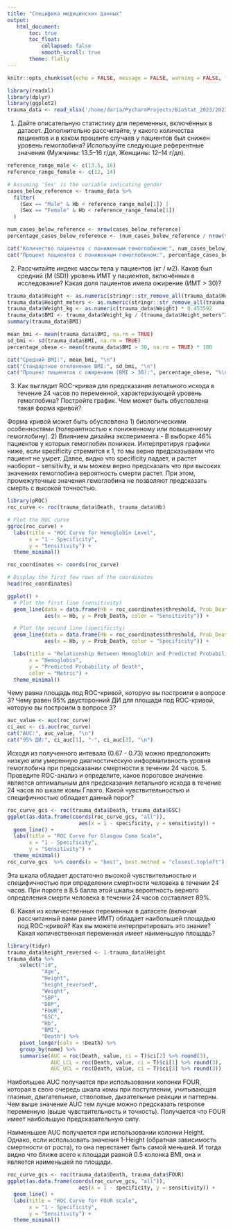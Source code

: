 ```yaml
---
title: "Специфика медицинских данных"
output:
   html_document:
       toc: true
       toc_float:
           collapsed: false
           smooth_scroll: true
       theme: flatly
---
```

```r
knitr::opts_chunk$set(echo = FALSE, message = FALSE, warning = FALSE, fig.width=8, fig.height=5)
```
```r
library(readxl)
library(dplyr)
library(ggplot2)
trauma_data <- read_xlsx('/home/daria/PycharmProjects/BioStat_2023/20231117_meddata/trauma.xlsx')
```
1. Дайте описательную статистику для переменных, включённых в датасет. Дополнительно
рассчитайте, у какого количества пациентов и в каком проценте случаев у пациентов был
снижен уровень гемоглобина? Используйте следующие референтные значения (Мужчины:
13.5–16 г/дл, Женщины: 12–14 г/дл).

```r
reference_range_male <- c(13.5, 16)
reference_range_female <- c(12, 14)

# Assuming 'Sex' is the variable indicating gender
cases_below_reference <- trauma_data %>%
  filter(
    (Sex == "Male" & Hb < reference_range_male[1]) |
    (Sex == "Female" & Hb < reference_range_female[1])
  )

num_cases_below_reference <- nrow(cases_below_reference)
percentage_cases_below_reference <- (num_cases_below_reference / nrow(trauma_data)) * 100

cat("Количество пациентов с пониженным гемоглобином:", num_cases_below_reference, "\n")
cat("Процент пациентов с пониженным гемоглобином:", percentage_cases_below_reference, "%\n")

```
2. Рассчитайте индекс массы тела у пациентов (кг / м2). Каков был средний (M (SD)) уровень
ИМТ у пациентов, включённых в исследование? Какая доля пациентов имела ожирение (ИМТ
> 30)?

```r
trauma_data$Height <- as.numeric(stringr::str_remove_all(trauma_data$Height, '\"'))
trauma_data$Height_meters <- as.numeric(stringr::str_remove_all(trauma_data$Height, '\"')) * 0.0254
trauma_data$Weight_kg <- as.numeric(trauma_data$Weight) * 0.453592
trauma_data$BMI <- trauma_data$Weight_kg / (trauma_data$Height_meters^2)
summary(trauma_data$BMI)

mean_bmi <- mean(trauma_data$BMI, na.rm = TRUE)
sd_bmi <- sd(trauma_data$BMI, na.rm = TRUE)
percentage_obese <- mean(trauma_data$BMI > 30, na.rm = TRUE) * 100

cat("Средний BMI:", mean_bmi, "\n")
cat("Стандартное отклонение BMI:", sd_bmi, "\n")
cat("Процент пациентов с ожирением (BMI > 30):", percentage_obese, "%\n")

```
3. Как выглядит ROC-кривая для предсказания летального исхода в течение 24 часов по
переменной, характеризующей уровень гемоглобина? Постройте график. Чем может быть
обусловлена такая форма кривой?

Форма кривой может быть обусловлена 1) биологическими особенностями (толерантностью к пониженному или повышенному гемоглобину). 2) Влиянием дизайна эксперимента -  В выборке 46% пациентов у которых гемоглобин понижен.
 Интерпретируя графики ниже, если specificity стремится к 1, то мы верно предсказываем что пациент не умрет. Далее, видно что specificity падает, и растет наоборот - sensitivity,  и мы можем верно предсказать что при высоких значениях гемоглобина вероятность смерти растет. При этом, промежуточные значения гемоглобина не позволяют предсказать смерть с высокой точностью.
```r
library(pROC)
roc_curve <- roc(trauma_data$Death, trauma_data$Hb)

# Plot the ROC curve
ggroc(roc_curve) +
  labs(title = "ROC Curve for Hemoglobin Level",
       x = "1 - Specificity",
       y = "Sensitivity") +
  theme_minimal()


```
```r
roc_coordinates <- coords(roc_curve)

# Display the first few rows of the coordinates
head(roc_coordinates)

ggplot() +
  # Plot the first line (sensitivity)
  geom_line(data = data.frame(Hb = roc_coordinates$threshold, Prob_Death = roc_coordinates$sensitivity),
            aes(x = Hb, y = Prob_Death, color = "Sensitivity")) +

  # Plot the second line (specificity)
  geom_line(data = data.frame(Hb = roc_coordinates$threshold, Prob_Death =  roc_coordinates$specificity),
            aes(x = Hb, y = Prob_Death, color = "Specificity")) +

  labs(title = "Relationship Between Hemoglobin and Predicted Probability of Death",
       x = "Hemoglobin",
       y = "Predicted Probability of Death",
       color = "Metric") +
  theme_minimal()

```


Чему равна площадь под ROC-кривой, которую вы построили в вопросе 3? Чему равен 95%
двусторонний ДИ для площади под ROC-кривой, которую вы построили в вопросе 3?

```r

auc_value <- auc(roc_curve)
ci_auc <- ci.auc(roc_curve)
cat("AUC:", auc_value, "\n")
cat("95% ДИ:", ci_auc[1], "-", ci_auc[3], "\n")

```
Исходя из полученного интевала (0.67 - 0.73) можно предположить низкую или умеренную диагностическую информативность уровня гемоглобина при предсказании смертности в течении 24 часов.
5. Проведите ROC-анализ и определите, какое пороговое значение является оптимальным для
предсказания летального исхода в течение 24 часов по шкале комы Глазго. Какой
чувствительностью и специфичностью обладает данный порог?

```r
roc_curve_gcs <- roc(trauma_data$Death, trauma_data$GSC)
ggplot(as.data.frame(coords(roc_curve_gcs, "all")),
                       aes(x = 1 - specificity, y = sensitivity)) +
  geom_line() +
  labs(title = "ROC Curve for Glasgow Coma Scale",
       x = "1 - Specificity",
       y = "Sensitivity") +
  theme_minimal()
roc_curve_gcs  %>% coords(x = "best", best.method = "closest.topleft")
```
Эта шкала обладает достаточно высокой чувствительностью и специфичностью при определении смертности человека в течении 24 часов. При пороге в 8.5 балла этой шкалы вероятность верного определения смерти человека в течении 24 часов составляет 89%.

6. Какая из количественных переменных в датасете (включая рассчитанный вами ранее ИМТ)
обладает наибольшей площадью под ROC-кривой? Как вы можете интерпретировать это
знание? Какая количественная переменная имеет наименьшую площадь?
```r
library(tidyr)
trauma_data$height_reversed <- 1-trauma_data$Height
trauma_data %>%
    select("id",
           "Age",
           "Height",
           "height_reversed",
           "Weight",
           "SBP",
           "DBP",
           "FOUR",
           "GSC",
           "Hb",
           "BMI",
           "Death") %>%
    pivot_longer(cols = !Death) %>%
    group_by(name) %>%
    summarise(AUC = roc(Death, value, ci = T)$ci[2] %>% round(3),
              AUC_LCL = roc(Death, value, ci = T)$ci[1] %>% round(3),
              AUC_UCL = roc(Death, value, ci = T)$ci[3] %>% round(3))

```
Наибольшее AUC получается при использовании колонки FOUR, которая в свою очередь шкала комы при поступлении, учитывающая глазные, двигательные, стволовые, дыхательные реакции и паттерны. Чем выше значение AUC тем лучше можно предсказать response переменную (выше чувствительность и точность). Получается что FOUR имеет наибольшую предсказательную силу.

Наименьшее AUC получается при использовании колонки Height. Однако, если использовать значения 1-Height (обратная зависимость смертности от роста), то она перестанет быть самой меньшей. И тогда видно что ближе всего к площади равной 0.5 колонка BMI, она и является наименьшей по площади.

```r
roc_curve_gcs <- roc(trauma_data$Death, trauma_data$FOUR)
ggplot(as.data.frame(coords(roc_curve_gcs, "all")),
                       aes(x = 1 - specificity, y = sensitivity)) +
  geom_line() +
  labs(title = "ROC Curve for FOUR scale",
       x = "1 - Specificity",
       y = "Sensitivity") +
  theme_minimal()

```
